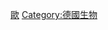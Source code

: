 {{Catnav|頁面分類|各種主題的頁面分類|按國家分類|各國生物|各國植物}}
{{Catnav|頁面分類|各種主題的頁面分類|按國家分類|各國生物|德國生物}}
{{Commons category|Flora of Germany}}

[[Category:各國植物|歐]]
[[Category:德國生物|Category:德國生物]]